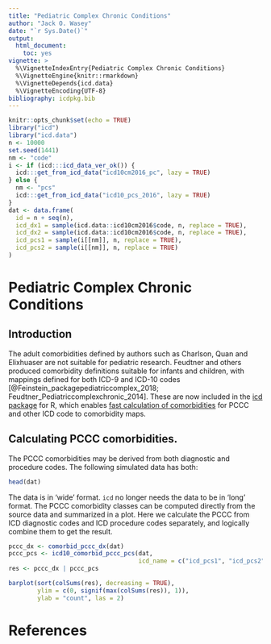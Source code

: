 ```yaml
---
title: "Pediatric Complex Chronic Conditions"
author: "Jack O. Wasey"
date: "`r Sys.Date()`"
output:
  html_document:
    toc: yes
vignette: >
  %\VignetteIndexEntry{Pediatric Complex Chronic Conditions}
  %\VignetteEngine{knitr::rmarkdown}
  %\VignetteDepends{icd.data}
  %\VignetteEncoding{UTF-8}
bibliography: icdpkg.bib
---
```

```r
knitr::opts_chunk$set(echo = TRUE)
library("icd")
library("icd.data")
n <- 10000
set.seed(1441)
nm <- "code"
i <- if (icd:::icd_data_ver_ok()) {
  icd:::get_from_icd_data("icd10cm2016_pc", lazy = TRUE)
} else {
  nm <- "pcs"
  icd:::get_from_icd_data("icd10_pcs_2016", lazy = TRUE)
}
dat <- data.frame(
  id = n + seq(n),
  icd_dx1 = sample(icd.data::icd10cm2016$code, n, replace = TRUE),
  icd_dx2 = sample(icd.data::icd10cm2016$code, n, replace = TRUE),
  icd_pcs1 = sample(i[[nm]], n, replace = TRUE),
  icd_pcs2 = sample(i[[nm]], n, replace = TRUE)
)
```

# Pediatric Complex Chronic Conditions

## Introduction

The adult comorbidities defined by authors such as Charlson, Quan and Elixhuaser are not suitable for pediatric research. Feudtner and others produced comorbidity definitions suitable for infants and children, with mappings defined for both ICD-9 and ICD-10 codes [@Feinstein_packagepediatriccomplex_2018; Feudtner_Pediatriccomplexchronic_2014]. These are now included in the [icd package](https://cran.r-project.org/package=icd) for R, which enables [fast calculation of comorbidities](introduction.html) for PCCC and other ICD code to comorbidity maps.

## Calculating PCCC comorbidities.

The PCCC comorbidities may be derived from both diagnostic and procedure codes. The following simulated data has both:

```r
head(dat)
```
The data is in 'wide' format. `icd` no longer needs the data to be in 'long' format. The PCCC comorbidity classes can be computed directly from the source data and summarized in a plot. Here we calculate the PCCC from ICD diagnostic codes and ICD procedure codes separately, and logically combine them to get the result.
```r
pccc_dx <- comorbid_pccc_dx(dat)
pccc_pcs <- icd10_comorbid_pccc_pcs(dat,
                                    icd_name = c("icd_pcs1", "icd_pcs2"))
res <- pccc_dx | pccc_pcs
```

```r
barplot(sort(colSums(res), decreasing = TRUE),
        ylim = c(0, signif(max(colSums(res)), 1)),
        ylab = "count", las = 2)
```

# References
